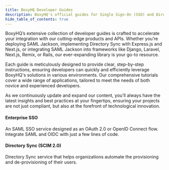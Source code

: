 ```yaml
---
title: BoxyHQ Developer Guides
description: BoxyHQ's official guides for Single Sign-On (SSO) and Directory Sync.
hide_table_of_contents: true
---
```



BoxyHQ’s extensive collection of developer guides is crafted to accelerate your integration with our cutting-edge products and APIs. Whether you’re deploying SAML Jackson, implementing Directory Sync with Express.js and Next.js, or integrating SAML Jackson into frameworks like Django, Laravel, Next.js, Remix, or Rails, our ever-expanding library is your go-to resource.

Each guide is meticulously designed to provide clear, step-by-step instructions, ensuring developers can quickly and efficiently leverage BoxyHQ's solutions in various environments. Our comprehensive tutorials cover a wide range of applications, tailored to meet the needs of both novice and experienced developers.

As we continuously update and expand our content, you’ll always have the latest insights and best practices at your fingertips, ensuring your projects are not just compliant, but also at the forefront of technological innovation.

<div className="container" style={{ padding: 0 }}>
  <div className="row is-multiline">
    <div className="col col--6 margin-bottom--sm">
      <Link className="card" to="/guides/jackson" style={{ height: '100%' }}>
        <div className="card__body">
          <h4>Enterprise SSO</h4>
          <p>
            An SAML SSO service designed as an OAuth 2.0 or OpenID Connect flow.
            Integrate SAML and OIDC with just a few lines of code.
          </p>
        </div>
      </Link>
    </div>
    <div className="col col--6 margin-bottom--sm">
      <Link
        className="card"
        to="/guides/directory-sync"
        style={{ height: '100%' }}
      >
        <div className="card__body">
          <h4>Directory Sync (SCIM 2.0)</h4>
          <p>
            Directory Sync service that helps organizations automate the
            provisioning and de-provisioning of their users.
          </p>
        </div>
      </Link>
    </div>
  </div>
</div>
